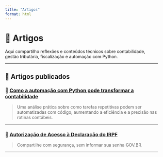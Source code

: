 ```yaml
---
title: "Artigos"
format: html
---
```


# 📝 Artigos

Aqui compartilho reflexões e conteúdos técnicos sobre contabilidade, gestão tributária, fiscalização e automação com Python.

---

## 📌 Artigos publicados

### 📄 [Como a automação com Python pode transformar a contabilidade](artigos/automacao-python-contabilidade.qmd)

> Uma análise prática sobre como tarefas repetitivas podem ser automatizadas com código, aumentando a eficiência e a precisão nas rotinas contábeis.

---
 
### 📄 [Autorização de Acesso à Declaração do IRPF](artigos/autorizacao_dirpf.qmd)

> Compartilhe com segurança, sem informar sua senha GOV.BR.

---
